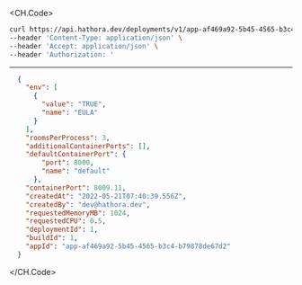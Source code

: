 
<CH.Code>
```bash Example Request
curl https://api.hathora.dev/deployments/v1/app-af469a92-5b45-4565-b3c4-b79878de67d2/create/1 \
--header 'Content-Type: application/json' \
--header 'Accept: application/json' \
--header 'Authorization: '
```
---

```json Example Response
  {
    "env": [
      {
        "value": "TRUE",
        "name": "EULA"
      }
    ],
    "roomsPerProcess": 3,
    "additionalContainerPorts": [],
    "defaultContainerPort": {
        "port": 8000,
        "name": "default"
      },
    "containerPort": 8009.11,
    "createdAt": "2022-05-21T07:40:39.556Z",
    "createdBy": "dev@hathora.dev",
    "requestedMemoryMB": 1024,
    "requestedCPU": 0.5,
    "deploymentId": 1,
    "buildId": 1,
    "appId": "app-af469a92-5b45-4565-b3c4-b79878de67d2"
  }
```
</CH.Code>
